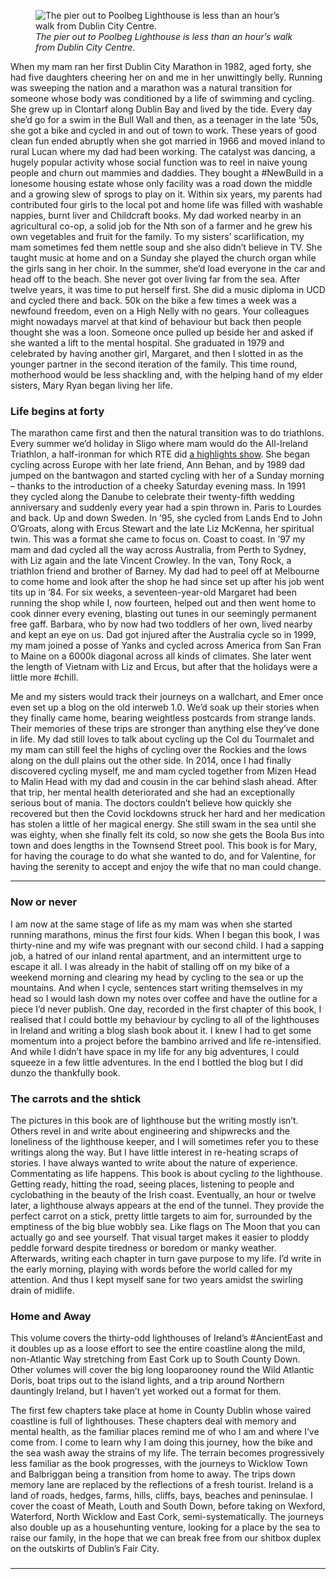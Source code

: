 ![*The pier out to Poolbeg Lighthouse is less than an hour's walk from Dublin City Centre.*](images/sunrise_poolbeg_2023-02-05%20at%2010.54.23.jpeg)

When my mam ran her first Dublin City Marathon in 1982, aged forty, she had five daughters cheering her on and me in her unwittingly belly. Running was sweeping the nation and a marathon was a natural transition for someone whose body was conditioned by a life of swimming and cycling. She grew up in Clontarf along Dublin Bay and lived by the tide. Every day she'd go for a swim in the Bull Wall and then, as a teenager in the late '50s, she got a bike and cycled in and out of town to work. These years of good clean fun ended abruptly when she got married in 1966 and moved inland to rural Lucan where my dad had been working. The catalyst was dancing, a hugely popular activity whose social function was to reel in naive young people and churn out mammies and daddies. They bought a #NewBuild in a lonesome housing estate whose only facility was a road down the middle and a growing slew of sprogs to play on it. Within six years, my parents had contributed four girls to the local pot and home life was filled with washable nappies, burnt liver and Childcraft books. My dad worked nearby in an agricultural co-op, a solid job for the Nth son of a farmer and he grew his own vegetables and fruit for the family. To my sisters' scarlification, my mam sometimes fed them nettle soup and she also didn't believe in TV. She taught music at home and on a Sunday she played the church organ while the girls sang in her choir. In the summer, she'd load everyone in the car and head off to the beach. She never got over living far from the sea. After twelve years, it was time to put herself first. She did a music diploma in UCD and cycled there and back. 50k on the bike a few times a week was a newfound freedom, even on a High Nelly with no gears. Your colleagues might nowadays marvel at that kind of behaviour but back then people thought she was a loon. Someone once pulled up beside her and asked if she wanted a lift to the mental hospital. She graduated in 1979 and celebrated by having another girl, Margaret, and then I slotted in as the younger partner in the second iteration of the family. This time round, motherhood would be less shackling and, with the helping hand of my elder sisters, Mary Ryan began living her life.

### **Life begins at forty**

The marathon came first and then the natural transition was to do triathlons. Every summer we'd holiday in Sligo where mam would do the All-Ireland Triathlon, a half-ironman for which RTE did [a highlights show](https://youtu.be/xywtVkcq4og?si=svY6WhBWSJEe3lSp&t=1979). She began cycling across Europe with her late friend, Ann Behan, and by 1989 dad jumped on the bantwagon and started cycling with her of a Sunday morning – thanks to the introduction of a cheeky Saturday evening mass. In 1991 they cycled along the Danube to celebrate their twenty-fifth wedding anniversary and suddenly every year had a spin thrown in. Paris to Lourdes and back. Up and down Sweden. In '95, she cycled from Lands End to John O'Groats, along with Ercus Stewart and the late Liz McKenna, her spiritual twin. This was a format she came to focus on. Coast to coast. In '97 my mam and dad cycled all the way across Australia, from Perth to Sydney, with Liz again and the late Vincent Crowley. In the van, Tony Rock, a triathlon friend and brother of Barney. My dad had to peel off at Melbourne to come home and look after the shop he had since set up after his job went tits up in '84. For six weeks, a seventeen-year-old Margaret had been running the shop while I, now fourteen, helped out and then went home to cook dinner every evening, blasting out tunes in our seemingly permanent free gaff. Barbara, who by now had two toddlers of her own, lived nearby and kept an eye on us. Dad got injured after the Australia cycle so in 1999, my mam joined a posse of Yanks and cycled across America from San Fran to Maine on a 6000k diagonal across all kinds of climates. She later went the length of Vietnam with Liz and Ercus, but after that the holidays were a little more #chill.

Me and my sisters would track their journeys on a wallchart, and Emer once even set up a blog on the old interweb 1.0. We'd soak up their stories when they finally came home, bearing weightless postcards from strange lands. Their memories of these trips are stronger than anything else they've done in life. My dad still loves to talk about cycling up the Col du Tourmalet and my mam can still feel the highs of cycling over the Rockies and the lows along on the dull plains out the other side. In 2014, once I had finally discovered cycling myself, me and mam cycled together from Mizen Head to Malin Head with my dad and cousin in the car behind slash ahead. After that trip, her mental health deteriorated and she had an exceptionally serious bout of mania. The doctors couldn't believe how quickly she recovered but then the Covid lockdowns struck her hard and her medication has stolen a little of her magical energy. She still swam in the sea until she was eighty, when she finally felt its cold, so now she gets the Boola Bus into town and does lengths in the Townsend Street pool. This book is for Mary, for having the courage to do what she wanted to do, and for Valentine, for having the serenity to accept and enjoy the wife that no man could change.

------------------------------------------------------------------------

### Now or never

I am now at the same stage of life as my mam was when she started running marathons, minus the first four kids. When I began this book, I was thirty-nine and my wife was pregnant with our second child. I had a sapping job, a hatred of our inland rental apartment, and an intermittent urge to escape it all. I was already in the habit of stalling off on my bike of a weekend morning and clearing my head by cycling to the sea or up the mountains. And when I cycle, sentences start writing themselves in my head so I would lash down my notes over coffee and have the outline for a piece I'd never publish. One day, recorded in the first chapter of this book, I realised that I could bottle my behaviour by cycling to all of the lighthouses in Ireland and writing a blog slash book about it. I knew I had to get some momentum into a project before the bambino arrived and life re-intensified. And while I didn't have space in my life for any big adventures, I could squeeze in a few little adventures. In the end I bottled the blog but I did dunzo the thankfully book.

### The carrots and the shtick

The pictures in this book are of lighthouse but the writing mostly isn't. Others revel in and write about engineering and shipwrecks and the loneliness of the lighthouse keeper, and I will sometimes refer you to these writings along the way. But I have little interest in re-heating scraps of stories. I have always wanted to write about the nature of experience. Commentating as life happens. This book is about cycling *to* the lighthouse. Getting ready, hitting the road, seeing places, listening to people and cyclobathing in the beauty of the Irish coast. Eventually, an hour or twelve later, a lighthouse always appears at the end of the tunnel. They provide the perfect carrot on a stick, pretty little targets to aim for, surrounded by the emptiness of the big blue wobbly sea. Like flags on The Moon that you can actually go and see yourself. That visual target makes it easier to ploddy peddle forward despite tiredness or boredom or manky weather. Afterwards, writing each chapter in turn gave purpose to my life. I'd write in the early morning, playing with words before the world called for my attention. And thus I kept myself sane for two years amidst the swirling drain of midlife.

### Home and Away

This volume covers the thirty-odd lighthouses of Ireland's #AncientEast and it doubles up as a loose effort to see the entire coastline along the mild, non-Atlantic Way stretching from East Cork up to South County Down. Other volumes will cover the big long looparooney round the Wild Atlantic Doris, boat trips out to the island lights, and a trip around Northern dauntingly Ireland, but I haven't yet worked out a format for them.

The first few chapters take place at home in County Dublin whose vaired coastline is full of lighthouses. These chapters deal with memory and mental health, as the familiar places remind me of who I am and where I've come from. I come to learn why I am doing this journey, how the bike and the sea wash away the strains of my life. The terrain becomes progressively less familiar as the book progresses, with the journeys to Wicklow Town and Balbriggan being a transition from home to away. The trips down memory lane are replaced by the reflections of a fresh tourist. Ireland is a land of roads, hedges, farms, hills, cliffs, bays, beaches and peninsulae. I cover the coast of Meath, Louth and South Down, before taking on Wexford, Waterford, North Wicklow and East Cork, semi-systematically. The journeys also double up as a househunting venture, looking for a place by the sea to raise our family, in the hope that we can break free from our shitbox duplex on the outskirts of Dublin's Fair City.

### 

------------------------------------------------------------------------
